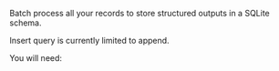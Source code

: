 Batch process all your records to store structured outputs in a SQLite schema.

Insert query is currently limited to append.

You will need:


<SharedSQLite />
<SharedSQLiteCLIAPI />